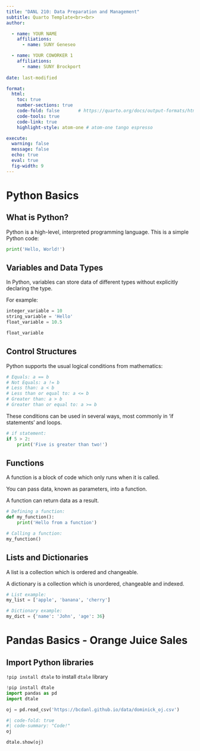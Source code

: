 ```yaml
---
title: "DANL 210: Data Preparation and Management"
subtitle: Quarto Template<br><br> 
author: 

  - name: YOUR NAME
    affiliations: 
      - name: SUNY Geneseo

  - name: YOUR COWORKER 1
    affiliations: 
      - name: SUNY Brockport
    
date: last-modified

format: 
  html:
    toc: true
    number-sections: true
    code-fold: false       # https://quarto.org/docs/output-formats/html-code.html
    code-tools: true
    code-link: true
    highlight-style: atom-one # atom-one tango espresso

execute: 
  warning: false
  message: false
  echo: true
  eval: true
  fig-width: 9
---
```



# Python Basics

## What is Python?

Python is a high-level, interpreted programming language. This is a simple Python code:

```python
print('Hello, World!')
```

## Variables and Data Types

In Python, variables can store data of different types without explicitly declaring the type.

For example:

```python
integer_variable = 10
string_variable = 'Hello'
float_variable = 10.5

float_variable
```

## Control Structures

Python supports the usual logical conditions from mathematics:

```python
# Equals: a == b
# Not Equals: a != b
# Less than: a < b
# Less than or equal to: a <= b
# Greater than: a > b
# Greater than or equal to: a >= b
```

These conditions can be used in several ways, most commonly in 'if statements' and loops.

```python
# if statement:
if 5 > 2:
    print('Five is greater than two!')
```

## Functions

A function is a block of code which only runs when it is called.

You can pass data, known as parameters, into a function.

A function can return data as a result.


```python
# Defining a function:
def my_function():
    print('Hello from a function')

# Calling a function:
my_function()
```

## Lists and Dictionaries

A list is a collection which is ordered and changeable.

A dictionary is a collection which is unordered, changeable and indexed.

```python
# List example:
my_list = ['apple', 'banana', 'cherry']

# Dictionary example:
my_dict = {'name': 'John', 'age': 36}
```



# Pandas Basics - Orange Juice Sales

## Import Python libraries

`!pip install dtale` to install `dtale` library
```python
!pip install dtale
import pandas as pd
import dtale
```



```python
oj = pd.read_csv('https://bcdanl.github.io/data/dominick_oj.csv')
```

```python
#| code-fold: true
#| code-summary: "Code!"
oj
```


```python
dtale.show(oj) 
```



